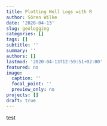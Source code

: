 ```yaml
---
title: Plotting Well Logs with R
author: Sören Wilke
date: '2020-04-13'
slug: geologging
categories: []
tags: []
subtitle: ''
summary: ''
authors: []
lastmod: '2020-04-13T12:59:51+02:00'
featured: no
image:
  caption: ''
  focal_point: ''
  preview_only: no
projects: []
draft: true
---
```


test

```r



```